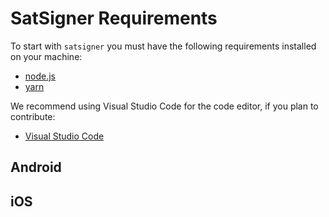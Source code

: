 # SatSigner Requirements

To start with `satsigner` you must have the following requirements installed on your machine:

- [node.js](https://nodejs.org)
- [yarn](https://yarnpkg.com/getting-started/install)

We recommend using Visual Studio Code for the code editor, if you plan to contribute:

- [Visual Studio Code](https://code.visualstudio.com/)

## Android

## iOS
